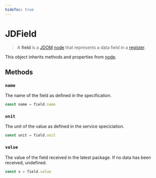 ```yaml
---
hideToc: true
---
```


# JDField

> A **field** is a [JDOM](/clients/web/jdom/) [node](/clients/web/jdom/node/) that represents a data field in a [register](/clients/web/jdom/register/). 

This object inherits methods and properties from [node](/clients/web/jdom/node/).

## Methods

### ``name``

The name of the field as defined in the specification.

```typescript
const name = field.name
```

### ``unit``

The unit of the value as defined in the service speciciation.

```typescript
const unit = field.unit
```

### ``value``

The value of the field received in the latest package. If no data has been received, undefined.

```typescript
const v = field.value
```